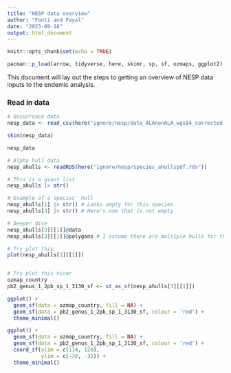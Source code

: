 ```yaml
---
title: "NESP data overview"
author: "Fonti and Payal"
date: "2023-09-18"
output: html_document
---
```


```r
knitr::opts_chunk$set(echo = TRUE)

pacman::p_load(arrow, tidyverse, here, skimr, sp, sf, ozmaps, ggplot2)
```

This document will lay out the steps to getting an overview of NESP data inputs to the endemic analysis. 


### Read in data

```r
# Occurrence data
nesp_data <- read_csv(here("ignore/nesp/data_ALAnonALA_wgs84_corrected.csv"))

skim(nesp_data)

nesp_data
```

```r
# Alpha hull data
nesp_ahulls <- readRDS(here("ignore/nesp/species_ahullspdf.rds"))

# This is a giant list
nesp_ahulls |> str()

# Example of a species' hull
nesp_ahulls[1] |> str() # Looks empty for this species
nesp_ahulls[3] |> str() # Here's one that is not empty

# Deeper dive
nesp_ahulls[3][[1]]@data
nesp_ahulls[3][[1]]@polygons # I assume there are multiple hulls for this taxon

# Try plot this
plot(nesp_ahulls[3][[1]])


# Try plot this nicer
ozmap_country
pb2_genus_1_2pb_sp_1_3130_sf <- st_as_sf(nesp_ahulls[3][[1]])

ggplot() +
  geom_sf(data = ozmap_country, fill = NA) + 
  geom_sf(data = pb2_genus_1_2pb_sp_1_3130_sf, colour = 'red') +
  theme_minimal()

ggplot() +
  geom_sf(data = ozmap_country, fill = NA) + 
  geom_sf(data = pb2_genus_1_2pb_sp_1_3130_sf, colour = 'red') +
  coord_sf(xlim = c(114, 120), 
           ylim = c(-38, -32)) +
  theme_minimal()
```


